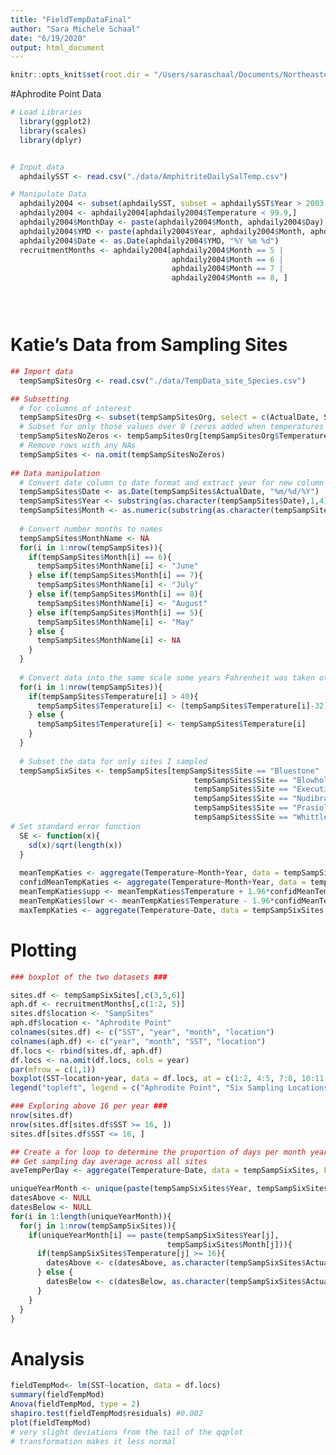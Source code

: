 ```yaml
---
title: "FieldTempDataFinal"
author: "Sara Michele Schaal"
date: "6/19/2020"
output: html_document
---
```



```r
knitr::opts_knit$set(root.dir = "/Users/saraschaal/Documents/Northeastern/LotterhosLab/Research/Field Work/2015/TPC_Experiment/Analysis")
```

#Aphrodite Point Data
```r
# Load Libraries
  library(ggplot2)
  library(scales)
  library(dplyr)


# Input data
  aphdailySST <- read.csv("./data/AmphitriteDailySalTemp.csv")

# Manipulate Data
  aphdaily2004 <- subset(aphdailySST, subset = aphdailySST$Year > 2003 & aphdailySST$Year < 2016)
  aphdaily2004 <- aphdaily2004[aphdaily2004$Temperature < 99.9,]
  aphdaily2004$MonthDay <- paste(aphdaily2004$Month, aphdaily2004$Day)
  aphdaily2004$YMD <- paste(aphdaily2004$Year, aphdaily2004$Month, aphdaily2004$Day)
  aphdaily2004$Date <- as.Date(aphdaily2004$YMD, "%Y %m %d")
  recruitmentMonths <- aphdaily2004[aphdaily2004$Month == 5 | 
                                    aphdaily2004$Month == 6 | 
                                    aphdaily2004$Month == 7 | 
                                    aphdaily2004$Month == 8, ]


  
```

# Katie's Data from Sampling Sites
```r

## Import data
  tempSampSitesOrg <- read.csv("./data/TempData_site_Species.csv")

## Subsetting 
  # for columns of interest
  tempSampSitesOrg <- subset(tempSampSitesOrg, select = c(ActualDate, Site, Temperature))
  # Subset for only those values over 0 (zeros added when temperatures weren't taken)
  tempSampSitesNoZeros <- tempSampSitesOrg[tempSampSitesOrg$Temperature > 0,]
  # Remove rows with any NAs
  tempSampSites <- na.omit(tempSampSitesNoZeros)
   
## Data manipulation 
  # Convert date column to date format and extract year for new column
  tempSampSites$Date <- as.Date(tempSampSites$ActualDate, "%m/%d/%Y")
  tempSampSites$Year <- substring(as.character(tempSampSites$Date),1,4)
  tempSampSites$Month <- as.numeric(substring(as.character(tempSampSites$Date),6,7))
  
  # Convert number months to names
  tempSampSites$MonthName <- NA
  for(i in 1:nrow(tempSampSites)){
    if(tempSampSites$Month[i] == 6){
      tempSampSites$MonthName[i] <- "June"
    } else if(tempSampSites$Month[i] == 7){
      tempSampSites$MonthName[i] <- "July"
    } else if(tempSampSites$Month[i] == 8){
      tempSampSites$MonthName[i] <- "August"
    } else if(tempSampSites$Month[i] == 5){
      tempSampSites$MonthName[i] <- "May"
    } else {
      tempSampSites$MonthName[i] <- NA
    }
  }
  
  # Convert data into the same scale some years Fahrenheit was taken others Celcius
  for(i in 1:nrow(tempSampSites)){
    if(tempSampSites$Temperature[i] > 40){
      tempSampSites$Temperature[i] <- (tempSampSites$Temperature[i]-32)*(5/9)
    } else {
      tempSampSites$Temperature[i] <- tempSampSites$Temperature[i]
    }
  } 
  
  # Subset the data for only sites I sampled
  tempSampSixSites <- tempSampSites[tempSampSites$Site == "Bluestone" |
                                         tempSampSites$Site == "Blowhole" |
                                         tempSampSites$Site == "Execution" |
                                         tempSampSites$Site == "Nudibranch" |
                                         tempSampSites$Site == "Prasiola" |
                                         tempSampSites$Site == "Whittlestone", ]
# Set standard error function
  SE <- function(x){
    sd(x)/sqrt(length(x))
  }
  
  meanTempKaties <- aggregate(Temperature~Month+Year, data = tempSampSixSites, FUN = mean)
  confidMeanTempKaties <- aggregate(Temperature~Month+Year, data = tempSampSixSites, FUN = SE)
  meanTempKaties$upp <- meanTempKaties$Temperature + 1.96*confidMeanTempKaties$Temperature
  meanTempKaties$lowr <- meanTempKaties$Temperature - 1.96*confidMeanTempKaties$Temperature
  maxTempKaties <- aggregate(Temperature~Date, data = tempSampSixSites, FUN = max)


```


# Plotting
```r

### boxplot of the two datasets ###

sites.df <- tempSampSixSites[,c(3,5,6)]
aph.df <- recruitmentMonths[,c(1:2, 5)]
sites.df$location <- "SampSites"
aph.df$location <- "Aphrodite Point"
colnames(sites.df) <- c("SST", "year", "month", "location")
colnames(aph.df) <- c("year", "month", "SST", "location")
df.locs <- rbind(sites.df, aph.df)
df.locs <- na.omit(df.locs, cols = year)
par(mfrow = c(1,1))
boxplot(SST~location+year, data = df.locs, at = c(1:2, 4:5, 7:8, 10:11, 13:14, 16:17, 19:20, 22:23, 25:26, 28:29, 31:32, 34:35), col = c("cornflowerblue", "aquamarine" ), names = c("      2004", "", "     2005", "", "      2006", "", "      2007", "", "      2008", "", "      2009", "", "      2010", "", "       2011", "", "      2012", "", "      2013", "", "      2014", "", "      2015", ""), ylab = expression(paste('Sea Surface Temperature (',degree,'C)',sep='')), xlab = "Year", las = 2)
legend("topleft", legend = c("Aphrodite Point", "Six Sampling Locations"), fill = c("cornflowerblue", "aquamarine"), cex = 0.8)

### Exploring above 16 per year ###
nrow(sites.df)
nrow(sites.df[sites.df$SST >= 16, ])
sites.df[sites.df$SST <= 16, ]

## Create a for loop to determine the proportion of days per month year combo that are above 16 C
## Get sampling day average across all sites
aveTempPerDay <- aggregate(Temperature~Date, data = tempSampSixSites, FUN = mean)

uniqueYearMonth <- unique(paste(tempSampSixSites$Year, tempSampSixSites$Month))
datesAbove <- NULL
datesBelow <- NULL
for(i in 1:length(uniqueYearMonth)){
  for(j in 1:nrow(tempSampSixSites)){
    if(uniqueYearMonth[i] == paste(tempSampSixSites$Year[j],
                                   tempSampSixSites$Month[j])){
      if(tempSampSixSites$Temperature[j] >= 16){
        datesAbove <- c(datesAbove, as.character(tempSampSixSites$ActualDate[j]))
      } else {
        datesBelow <- c(datesBelow, as.character(tempSampSixSites$ActualDate[j]))
      }
    }
  }
}
```

# Analysis
```r

fieldTempMod<- lm(SST~location, data = df.locs)
summary(fieldTempMod)
Anova(fieldTempMod, type = 2)
shapiro.test(fieldTempMod$residuals) #0.002
plot(fieldTempMod)
# very slight deviations from the tail of the qqplot
# transformation makes it less normal

```